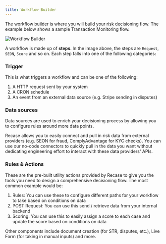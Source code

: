 ```yaml
---
title: Workflow Builder
---
```


The workflow builder is where you will build your risk decisioning flow. The example below shows a sample Transaction Monitoring flow.

<img
  className="block"
  src="/images/workflow_builder.png"
  alt="Workflow Builder"
/>

A workflow is made up of **steps**. In the image above, the steps are `Request`, `SEON`, `Score` and so on. Each step falls into one of the following categories:

### Trigger
This is what triggers a workflow and can be one of the following:

1. A HTTP request sent by your system
2. A CRON schedule
3. An event from an external data source (e.g. Stripe sending in disputes)

### Data sources
Data sources are used to enrich your decisioning process by allowing you to configure rules around more data points.

Recase allows you to easily connect and pull in risk data from external providers (e.g. SEON for fraud, ComplyAdvantage for KYC checks). You can use our no-code connectors to quickly pull in the data you want without dedicating engineering effort to interact with these data providers' APIs.

### Rules & Actions
These are the pre-built utility actions provided by Recase to give you the tools you need to design a comprehensive decisioning flow. The most common example would be:

1. Rules: You can use these to configure different paths for your workflow to take based on conditions on data
2. POST Request: You can use this send / retrieve data from your internal backend
3. Scoring: You can use this to easily assign a score to each case and update the score based on conditions on data

Other components include document creation (for STR, disputes, etc.), Live Form (for taking in manual inputs) and more.


